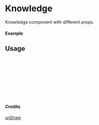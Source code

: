 
<Meta of={Knowledge} title="unDraw/Knowledge" />

# Knowledge

Knowledge component with different props.

#### Example

<Canvas of={Knowledge.Primary} />

## Usage

```ts
import { Knowledge } from "yadl-ui";

const Example = () => {
  return (
      <Knowledge />
  );
};

export default Example;
```

#### Credits
[unDraw](https://undraw.co/illustrations)
